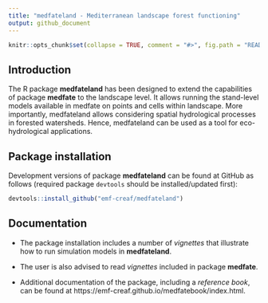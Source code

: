 ```yaml
---
title: "medfateland - Mediterranean landscape forest functioning"
output: github_document
---
```


```r

knitr::opts_chunk$set(collapse = TRUE, comment = "#>", fig.path = "README-")
```

## Introduction

The R package **medfateland** has been designed to extend the capabilities of package **medfate** to the landscape level. It allows running the stand-level models available in medfate on points and cells within landscape. More importantly, medfateland allows considering spatial hydrological processes in forested watersheds. Hence, medfateland can be used as a tool for eco-hydrological applications.   


## Package installation

Development versions of package **medfateland** can be found at GitHub as follows (required package `devtools` should be installed/updated first):

```r
devtools::install_github("emf-creaf/medfateland")
```


## Documentation

+ The package installation includes a number of *vignettes* that illustrate how to run simulation models in **medfateland**.

+ The user is also advised to read *vignettes* included in package **medfate**.

+ Additional documentation of the package, including a *reference book*, can be found at https://emf-creaf.github.io/medfatebook/index.html. 

